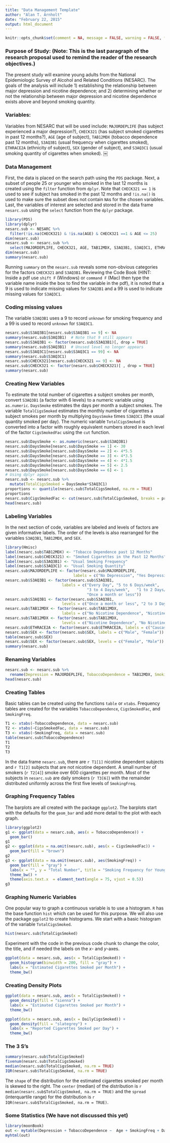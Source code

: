 ```yaml
---
title: "Data Management Template"
author: "Alan T. Arnholt"
date: "February 22, 2015"
output: html_document
---
```


```r
knitr::opts_chunk$set(comment = NA, message = FALSE, warning = FALSE, fig.align = "center")
```

### Purpose of Study: (Note: This is the last paragraph of the research proposal used to remind the reader of the research objectives.)

The present study will examine young adults from the National Epidemiologic Survey of Alcohol and Related Conditions (NESARC). The goals of the analysis will include 1) establishing the relationship between major depression and nicotine dependence; and 2) determining whether or not the relationship between major depression and nicotine dependence exists above and beyond smoking quantity. 

### Variables:

Variables from NESARC that will be used include: `MAJORDEPLIFE` (has subject experienced a major depression?), `CHECK321` (has subject smoked cigarettes in past 12 months?), `AGE` (age of subject), `TAB12MDX` (tobacco dependence past 12 months), `S3AQ3B1` (usual frequency when cigarettes smoked), `ETHRACE2A` (ethnicity of subject), `SEX` (gender of subject), and `S3AQ3C1` (usual smoking quantity of cigarettes when smoked).  ￼

### Data Management

First, the data is placed on the search path using the `PDS` package.
Next, a subset of people 25 or younger who smoked in the last 12 months is created using the `filter` function from `dplyr`. Note that `CHECK321 == 1` is used to see if subject has smoked in the past 12 months and `!is.na()` is used to make sure the subset does not contain `NA`s for the chosen variables.  Last, the variables of interest are selected and stored in the data frame `nesarc.sub` using the `select` function from the `dplyr` package.

```r
library(PDS)
library(dplyr)
nesarc.sub <- NESARC %>% 
  filter(!is.na(CHECK321) & !is.na(AGE) & CHECK321 ==1 & AGE <= 25)
dim(nesarc.sub)
nesarc.sub <- nesarc.sub %>% 
  select(MAJORDEPLIFE, CHECK321, AGE, TAB12MDX, S3AQ3B1, S3AQ3C1, ETHRACE2A, SEX)
dim(nesarc.sub)
summary(nesarc.sub)
```

Running `summary` on the `nesarc.sub` reveals some non-obvious categories for the factors `CHECK321` and `S3AQ3B1`.  Reviewing the Code Book (HINT: Inside a pdf use `shift F` (Windows) or `command F` (Mac) then type the variable name inside the box to find the variable in the pdf), it is noted that a 9 is used to indicate missing values for `S3AQ3B1` and a 99 is used to indicate missing values for `S3AQ3C1`.

### Coding missing values

The variable `S3AQ3B1` uses a 9 to record `unknown` for smoking frequency and a 99 is used to record `unknown` for `S3AQ3C1`.


```r
nesarc.sub$S3AQ3B1[nesarc.sub$S3AQ3B1 == 9] <- NA
summary(nesarc.sub$S3AQ3B1)  # Note that 9 still appears
nesarc.sub$S3AQ3B1 <- factor(nesarc.sub$S3AQ3B1)[, drop = TRUE]
summary(nesarc.sub$S3AQ3B1)  # Unused level no longer appears
nesarc.sub$S3AQ3C1[nesarc.sub$S3AQ3C1 == 99] <- NA
summary(nesarc.sub$S3AQ3C1)
nesarc.sub$CHECK321[nesarc.sub$CHECK321 == 9] <- NA
nesarc.sub$CHECK321 <- factor(nesarc.sub$CHECK321)[ , drop = TRUE]
summary(nesarc.sub)
```

### Creating New Variables

To estimate the total number of cigarettes a subject smokes per month,  convert `S3AQ3B1` (a factor with 6 levels) to a numeric variable using `as.numeric`.  `DaysSmoke` estimates the days per month a subject smokes.  The variable `TotalCigsSmoked` estimates the monthly number of cigarettes a subject smokes per month by multiplying `DaysSmoke` times `S3AQ3C1` (the usual quantity smoked per day).  The numeric variable `TotalCigsSmoked` is converted into a factor with roughly equivalent numbers stored in each level of the factor `CigsSmokedFac` using the `cut` function.

```r
nesarc.sub$DaysSmoke <- as.numeric(nesarc.sub$S3AQ3B1)
nesarc.sub$DaysSmoke[nesarc.sub$DaysSmoke == 1] <- 30
nesarc.sub$DaysSmoke[nesarc.sub$DaysSmoke == 2] <- 4*5.5
nesarc.sub$DaysSmoke[nesarc.sub$DaysSmoke == 3] <- 4*3.5
nesarc.sub$DaysSmoke[nesarc.sub$DaysSmoke == 4] <- 4*1.5
nesarc.sub$DaysSmoke[nesarc.sub$DaysSmoke == 5] <- 2.5
nesarc.sub$DaysSmoke[nesarc.sub$DaysSmoke == 6] <- 1
# Using dplyr again
nesarc.sub <- nesarc.sub %>% 
  mutate(TotalCigsSmoked = DaysSmoke*S3AQ3C1)
proportions <- quantile(nesarc.sub$TotalCigsSmoked, na.rm = TRUE)
proportions
nesarc.sub$CigsSmokedFac <- cut(nesarc.sub$TotalCigsSmoked, breaks = proportions, include.lowest = TRUE)
head(nesarc.sub)
```

### Labeling Variables

In the next section of code, variables are labeled and levels of factors are given informative labels.  The order of the levels is also rearranged for the variables `S3AQ3B1`, `TAB12MDX`, and `SEX`. 

```r
library(Hmisc)
label(nesarc.sub$TAB12MDX) <- "Tobacco Dependence past 12 Months"
label(nesarc.sub$CHECK321) <- "Smoked Cigarettes in the Past 12 Months"
label(nesarc.sub$S3AQ3B1) <- "Usual Smoking Frequency"
label(nesarc.sub$S3AQ3C1) <- "Usual Smoking Quantity"
nesarc.sub$MAJORDEPLIFE <- factor(nesarc.sub$MAJORDEPLIFE, 
                              labels = c("No Depression", "Yes Depression"))
nesarc.sub$S3AQ3B1 <- factor(nesarc.sub$S3AQ3B1, 
                         labels = c("Every Day", "5 to 6 Days/week", 
                                    "3 to 4 Days/week",   "1 to 2 Days/week", "2 to 3 Days/month", 
                                    "Once a month or less"))
nesarc.sub$S3AQ3B1 <- factor(nesarc.sub$S3AQ3B1, 
                         levels = c("Once a month or less", "2 to 3 Days/month", "1 to 2 Days/week",  "3 to 4 Days/week", "5 to 6 Days/week", "Every Day"))
nesarc.sub$TAB12MDX <- factor(nesarc.sub$TAB12MDX, 
                         labels = c("No Nicotine Dependence", "Nicotine Dependence"))
nesarc.sub$TAB12MDX <- factor(nesarc.sub$TAB12MDX, 
                         levels = c("Nicotine Dependence", "No Nicotine Dependence"))
nesarc.sub$ETHRACE2A <- factor(nesarc.sub$ETHRACE2A, labels = c("Caucasian", "African American", "Native American", "Asian", "Hispanic"))
nesarc.sub$SEX <- factor(nesarc.sub$SEX, labels = c("Male", "Female"))
table(nesarc.sub$SEX)
nesarc.sub$SEX <- factor(nesarc.sub$SEX, levels = c("Female", "Male"))
summary(nesarc.sub)
```

### Renaming Variables

```r
nesarc.sub <- nesarc.sub %>% 
  rename(Depression = MAJORDEPLIFE, TobaccoDependence = TAB12MDX, SmokingFreq = S3AQ3B1, DailyCigsSmoked = S3AQ3C1, Ethnicity = ETHRACE2A, Sex = SEX, Age = AGE)
head(nesarc.sub)
```

### Creating Tables

Basic tables can be created using the functions `table` or `xtabs`. Frequency tables are created for the variables `TobaccoDependence`,  `CigsSmokedFac`, and `SmokingFreq`.

```r
T1 <- xtabs(~TobaccoDependence, data = nesarc.sub)
T2 <- xtabs(~CigsSmokedFac, data = nesarc.sub)
T3 <- xtabs(~SmokingFreq, data = nesarc.sub)
table(nesarc.sub$TobaccoDependence)
T1
T2
T3
```

In the data frame `nesarc.sub`, there are `r T1[1]` nicotine dependent subjects and `r T1[2]` subjects that are not nicotine dependent.  A small number of smokers (`r T2[4]`) smoke over 600 cigarettes per month. Most of the subjects in `nesarc.sub` are daily smokers (`r T3[6]`) with the remainder distributed uniformly across the first five levels of `SmokingFreq`.

### Graphing Frequency Tables

The barplots are all created with the package `ggplot2`.  The barplots start with the defaults for the `geom_bar` and add more detail to the plot with each graph.

```r
library(ggplot2)
g1 <- ggplot(data = nesarc.sub, aes(x = TobaccoDependence)) + 
  geom_bar() 
g1
g2 <- ggplot(data = na.omit(nesarc.sub), aes(x = CigsSmokedFac)) +
  geom_bar(fill = "brown")
g2
g3 <- ggplot(data = na.omit(nesarc.sub), aes(SmokingFreq)) +
  geom_bar(fill = "gray") +
  labs(x = "", y = "Total Number", title = "Smoking Frequency for Young Adults") +
  theme_bw() + 
  theme(axis.text.x  = element_text(angle = 75, vjust = 0.5)) 
g3
```

### Graphing Numeric Variables

One popular way to graph a continuous variable is to use a histogram.  `R` has the base function `hist` which can be used for this purpose.  We will also use the package `ggplot2` to create histograms.  We start with a basic histogram of the variable `TotalCigsSmoked`.

```r
hist(nesarc.sub$TotalCigsSmoked)
```

Experiment with the code in the previous code chunk to change the color, the title, and if needed the labels on the $x$- and $y$-axes.

```r
ggplot(data = nesarc.sub, aes(x = TotalCigsSmoked)) +
  geom_histogram(binwidth = 200, fill = "gray") + 
  labs(x = "Estimated Cigarettes Smoked per Month") +
  theme_bw()
```  

### Creating Density Plots

```r
ggplot(data = nesarc.sub, aes(x = TotalCigsSmoked)) +
  geom_density(fill = "sienna") + 
  labs(x = "Estimated Cigarettes Smoked per Month") +
  theme_bw()
```  

```r
ggplot(data = nesarc.sub, aes(x = DailyCigsSmoked)) +
  geom_density(fill = "slategrey") + 
  labs(x = "Reported Cigarettes Smoked per Day") +
  theme_bw()
```  

### The 3 S's

```r
summary(nesarc.sub$TotalCigsSmoked)
fivenum(nesarc.sub$TotalCigsSmoked)
median(nesarc.sub$TotalCigsSmoked, na.rm = TRUE)
IQR(nesarc.sub$TotalCigsSmoked, na.rm = TRUE)
```

The `shape` of the distribution for the estimated cigarettes smoked per month is skewed to the right.  The `center` (median) of the distribution is `r median(nesarc.sub$TotalCigsSmoked, na.rm = TRUE)` and the `spread` (interquartile range) for the distribution is `r IQR(nesarc.sub$TotalCigsSmoked, na.rm = TRUE)`.
 

### Some Statistics (We have not discussed this yet)

```r
library(moonBook)
out <- mytable(Depression + TobaccoDependence ~  Age + SmokingFreq + DailyCigsSmoked + Ethnicity + Sex +DaysSmoke + TotalCigsSmoked + CigsSmokedFac , data = nesarc.sub)
myhtml(out)
```